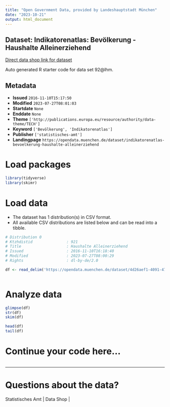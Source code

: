```yaml
---
title: "Open Government Data, provided by Landeshauptstadt München"
date: "2023-10-21"
output: html_document
---
```


## Dataset: Indikatorenatlas: Bevölkerung - Haushalte Alleinerziehend

[Direct data shop link for dataset](https://opendata.muenchen.de/dataset/indikatorenatlas-bevoelkerung-haushalte-alleinerziehend)

Auto generated R starter code for data set 92@lhm.

## Metadata

- **Issued** `2016-11-10T15:17:50`
- **Modified** `2023-07-27T08:01:03`
- **Startdate** `None`
- **Enddate** `None`
- **Theme** `['http://publications.europa.eu/resource/authority/data-theme/TECH']`
- **Keyword** `['Bevölkerung', 'Indikatorenatlas']`
- **Publisher** `['statistisches-amt']`
- **Landingpage** `https://opendata.muenchen.de/dataset/indikatorenatlas-bevoelkerung-haushalte-alleinerziehend`


# Load packages

```r

library(tidyverse)
library(skimr)

```

# Load data

-   The dataset has 1 distribution(s) in CSV format.
-   All available CSV distributions are listed below and can be read into a tibble.

```r

# Distribution 0
# Ktzhdistid               : 921
# Title                    : Haushalte Alleinerziehend
# Issued                   : 2016-11-10T16:18:40
# Modified                 : 2023-07-27T08:00:29
# Rights                   : dl-by-de/2.0

df <- read_delim('https://opendata.muenchen.de/dataset/4d26aef1-4091-4778-849d-b05f51caf842/resource/901f0213-c090-469e-bed9-aacdecf1f57d/download/indikat_bevoelkerung_haushalte_alleinerziehend_240723.csv')



```

# Analyze data

```r

glimpse(df)
str(df)
skim(df)

head(df)
tail(df)

```

# Continue your code here...

```r

```

------------------------------------------------------------------------

# Questions about the data?

Statistisches Amt | Data Shop | 
